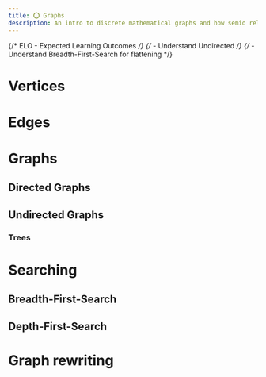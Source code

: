 ```yaml
---
title: ⭕ Graphs
description: An intro to discrete mathematical graphs and how semio relates to it 🧩
---
```


{/* ELO - Expected Learning Outcomes */}
{/* - Understand Undirected  */}
{/* - Understand Breadth-First-Search for flattening */}


# Vertices

# Edges

# Graphs

## Directed Graphs

## Undirected Graphs

### Trees

# Searching

## Breadth-First-Search

## Depth-First-Search

# Graph rewriting